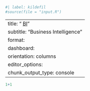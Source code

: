 ```r
#| label: kildefil
#source(file = "input.R")
```

---
title: "<iconify-icon icon=mdi:chart-box></iconify-icon> <u>BI</u>"
subtitle: "Business Intelligence"
format:
  dashboard:
    orientation: columns
editor_options:
  chunk_output_type: console
---

```r
1+1
```